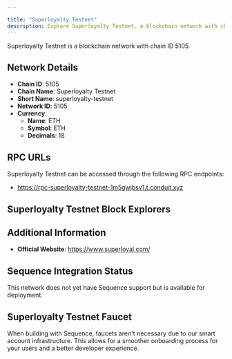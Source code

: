 ```yaml
---

title: "Superloyalty Testnet"
description: Explore Superloyalty Testnet, a blockchain network with chain ID 5105. Learn about its native currency, ETH, and how to interact with the network.
---
```




Superloyalty Testnet is a blockchain network with chain ID 5105.

## Network Details

- **Chain ID**: 5105
- **Chain Name**: Superloyalty Testnet
- **Short Name**: superloyalty-testnet
- **Network ID**: 5105
- **Currency**: 
  - **Name**: ETH
  - **Symbol**: ETH
  - **Decimals**: 18

## RPC URLs

Superloyalty Testnet can be accessed through the following RPC endpoints:

- https://rpc-superloyalty-testnet-1m5gwjbsv1.t.conduit.xyz

## Superloyalty Testnet Block Explorers



## Additional Information

- **Official Website**: https://www.superloyal.com/

## Sequence Integration Status

This network does not yet have Sequence support but is available for deployment.

## Superloyalty Testnet Faucet

When building with Sequence, faucets aren't necessary due to our smart account infrastructure. This allows for a smoother onboarding process for your users and a better developer experience.
